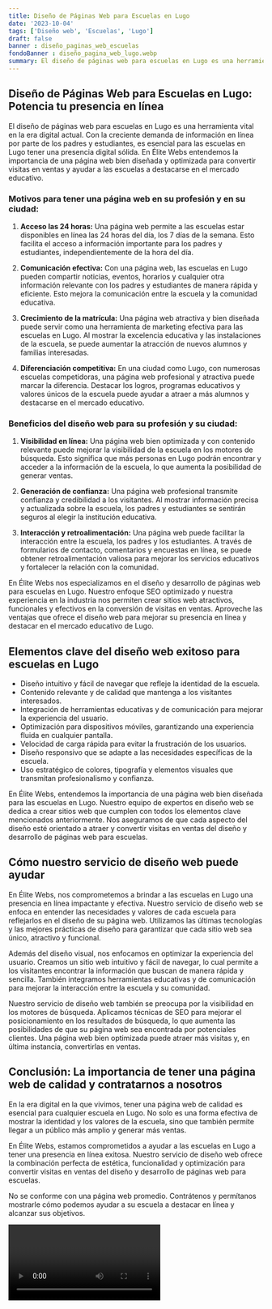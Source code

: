 ```yaml
---
title: Diseño de Páginas Web para Escuelas en Lugo
date: '2023-10-04'
tags: ['Diseño web', 'Escuelas', 'Lugo']
draft: false
banner : diseño_paginas_web_escuelas
fondoBanner : diseño_pagina_web_lugo.webp
summary: El diseño de páginas web para escuelas en Lugo es una herramienta vital en la era digital actual. Con la creciente demanda de información en línea por parte de los padres y estudiantes, es esencial para las escuelas en Lugo tener una presencia digital sólida. En Élite Webs entendemos la importancia de una página web bien diseñada y optimizada para convertir visitas en ventas y ayudar a las escuelas a destacarse en el mercado educativo.
---
```


## Diseño de Páginas Web para Escuelas en Lugo: Potencia tu presencia en línea

El diseño de páginas web para escuelas en Lugo es una herramienta vital en la era digital actual. Con la creciente demanda de información en línea por parte de los padres y estudiantes, es esencial para las escuelas en Lugo tener una presencia digital sólida. En Élite Webs entendemos la importancia de una página web bien diseñada y optimizada para convertir visitas en ventas y ayudar a las escuelas a destacarse en el mercado educativo.

### Motivos para tener una página web en su profesión y en su ciudad:

1. **Acceso las 24 horas:** Una página web permite a las escuelas estar disponibles en línea las 24 horas del día, los 7 días de la semana. Esto facilita el acceso a información importante para los padres y estudiantes, independientemente de la hora del día.

2. **Comunicación efectiva:** Con una página web, las escuelas en Lugo pueden compartir noticias, eventos, horarios y cualquier otra información relevante con los padres y estudiantes de manera rápida y eficiente. Esto mejora la comunicación entre la escuela y la comunidad educativa.

3. **Crecimiento de la matrícula:** Una página web atractiva y bien diseñada puede servir como una herramienta de marketing efectiva para las escuelas en Lugo. Al mostrar la excelencia educativa y las instalaciones de la escuela, se puede aumentar la atracción de nuevos alumnos y familias interesadas.

4. **Diferenciación competitiva:** En una ciudad como Lugo, con numerosas escuelas competidoras, una página web profesional y atractiva puede marcar la diferencia. Destacar los logros, programas educativos y valores únicos de la escuela puede ayudar a atraer a más alumnos y destacarse en el mercado educativo.

### Beneficios del diseño web para su profesión y su ciudad:

1. **Visibilidad en línea:** Una página web bien optimizada y con contenido relevante puede mejorar la visibilidad de la escuela en los motores de búsqueda. Esto significa que más personas en Lugo podrán encontrar y acceder a la información de la escuela, lo que aumenta la posibilidad de generar ventas.

2. **Generación de confianza:** Una página web profesional transmite confianza y credibilidad a los visitantes. Al mostrar información precisa y actualizada sobre la escuela, los padres y estudiantes se sentirán seguros al elegir la institución educativa.

3. **Interacción y retroalimentación:** Una página web puede facilitar la interacción entre la escuela, los padres y los estudiantes. A través de formularios de contacto, comentarios y encuestas en línea, se puede obtener retroalimentación valiosa para mejorar los servicios educativos y fortalecer la relación con la comunidad.

En Élite Webs nos especializamos en el diseño y desarrollo de páginas web para escuelas en Lugo. Nuestro enfoque SEO optimizado y nuestra experiencia en la industria nos permiten crear sitios web atractivos, funcionales y efectivos en la conversión de visitas en ventas. Aproveche las ventajas que ofrece el diseño web para mejorar su presencia en línea y destacar en el mercado educativo de Lugo.

<GifSeo />

<Cta />

## Elementos clave del diseño web exitoso para escuelas en Lugo

- Diseño intuitivo y fácil de navegar que refleje la identidad de la escuela.
- Contenido relevante y de calidad que mantenga a los visitantes interesados.
- Integración de herramientas educativas y de comunicación para mejorar la experiencia del usuario.
- Optimización para dispositivos móviles, garantizando una experiencia fluida en cualquier pantalla.
- Velocidad de carga rápida para evitar la frustración de los usuarios.
- Diseño responsivo que se adapte a las necesidades específicas de la escuela.
- Uso estratégico de colores, tipografía y elementos visuales que transmitan profesionalismo y confianza.

En Élite Webs, entendemos la importancia de una página web bien diseñada para las escuelas en Lugo. Nuestro equipo de expertos en diseño web se dedica a crear sitios web que cumplen con todos los elementos clave mencionados anteriormente. Nos aseguramos de que cada aspecto del diseño esté orientado a atraer y convertir visitas en ventas del diseño y desarrollo de páginas web para escuelas.

## Cómo nuestro servicio de diseño web puede ayudar

En Élite Webs, nos comprometemos a brindar a las escuelas en Lugo una presencia en línea impactante y efectiva. Nuestro servicio de diseño web se enfoca en entender las necesidades y valores de cada escuela para reflejarlos en el diseño de su página web. Utilizamos las últimas tecnologías y las mejores prácticas de diseño para garantizar que cada sitio web sea único, atractivo y funcional.

Además del diseño visual, nos enfocamos en optimizar la experiencia del usuario. Creamos un sitio web intuitivo y fácil de navegar, lo cual permite a los visitantes encontrar la información que buscan de manera rápida y sencilla. También integramos herramientas educativas y de comunicación para mejorar la interacción entre la escuela y su comunidad.

Nuestro servicio de diseño web también se preocupa por la visibilidad en los motores de búsqueda. Aplicamos técnicas de SEO para mejorar el posicionamiento en los resultados de búsqueda, lo que aumenta las posibilidades de que su página web sea encontrada por potenciales clientes. Una página web bien optimizada puede atraer más visitas y, en última instancia, convertirlas en ventas.

## Conclusión: La importancia de tener una página web de calidad y contratarnos a nosotros

En la era digital en la que vivimos, tener una página web de calidad es esencial para cualquier escuela en Lugo. No solo es una forma efectiva de mostrar la identidad y los valores de la escuela, sino que también permite llegar a un público más amplio y generar más ventas.

En Élite Webs, estamos comprometidos a ayudar a las escuelas en Lugo a tener una presencia en línea exitosa. Nuestro servicio de diseño web ofrece la combinación perfecta de estética, funcionalidad y optimización para convertir visitas en ventas del diseño y desarrollo de páginas web para escuelas.

No se conforme con una página web promedio. Contrátenos y permítanos mostrarle cómo podemos ayudar a su escuela a destacar en línea y alcanzar sus objetivos.

<Video />

<CtaBot job='Escuelas' city='Lugo'/>

<Gmaps query='Lugo+españa+maps' />